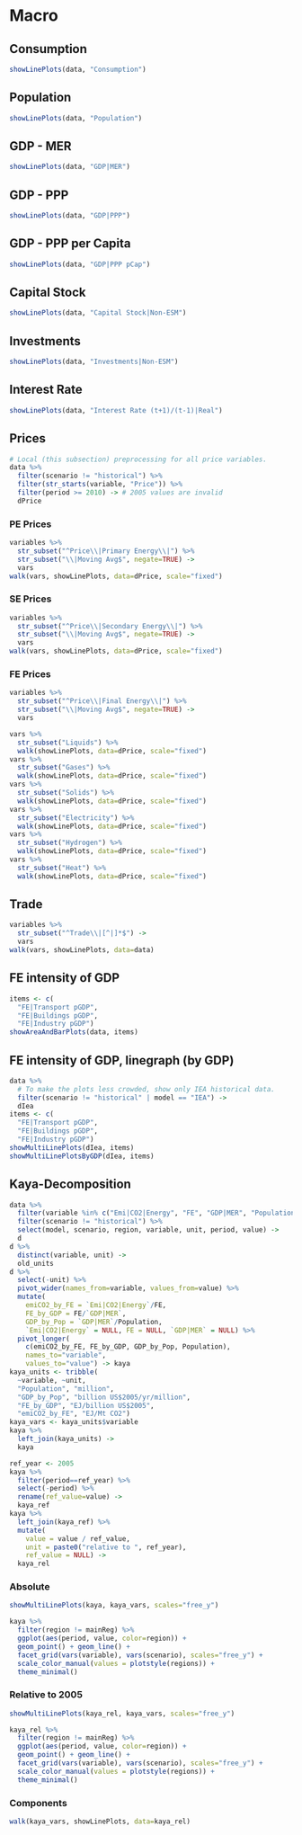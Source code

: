 # Macro


## Consumption

```r
showLinePlots(data, "Consumption")
```


## Population

```r
showLinePlots(data, "Population")
```

## GDP - MER

```r
showLinePlots(data, "GDP|MER")
```


## GDP - PPP

```r
showLinePlots(data, "GDP|PPP")
```

## GDP - PPP per Capita

```r
showLinePlots(data, "GDP|PPP pCap")
```

## Capital Stock


```r
showLinePlots(data, "Capital Stock|Non-ESM")
```

## Investments

```r
showLinePlots(data, "Investments|Non-ESM")
```


## Interest Rate

```r
showLinePlots(data, "Interest Rate (t+1)/(t-1)|Real")
```

## Prices

```r
# Local (this subsection) preprocessing for all price variables.
data %>% 
  filter(scenario != "historical") %>%
  filter(str_starts(variable, "Price")) %>% 
  filter(period >= 2010) -> # 2005 values are invalid
  dPrice
```


### PE Prices

```r
variables %>% 
  str_subset("^Price\\|Primary Energy\\|") %>% 
  str_subset("\\|Moving Avg$", negate=TRUE) ->
  vars
walk(vars, showLinePlots, data=dPrice, scale="fixed")
```

### SE Prices


```r
variables %>% 
  str_subset("^Price\\|Secondary Energy\\|") %>% 
  str_subset("\\|Moving Avg$", negate=TRUE) ->
  vars
walk(vars, showLinePlots, data=dPrice, scale="fixed")
```

### FE Prices

```r
variables %>% 
  str_subset("^Price\\|Final Energy\\|") %>% 
  str_subset("\\|Moving Avg$", negate=TRUE) ->
  vars

vars %>% 
  str_subset("Liquids") %>% 
  walk(showLinePlots, data=dPrice, scale="fixed")
vars %>% 
  str_subset("Gases") %>% 
  walk(showLinePlots, data=dPrice, scale="fixed")
vars %>% 
  str_subset("Solids") %>% 
  walk(showLinePlots, data=dPrice, scale="fixed")
vars %>% 
  str_subset("Electricity") %>% 
  walk(showLinePlots, data=dPrice, scale="fixed")
vars %>% 
  str_subset("Hydrogen") %>% 
  walk(showLinePlots, data=dPrice, scale="fixed")
vars %>% 
  str_subset("Heat") %>% 
  walk(showLinePlots, data=dPrice, scale="fixed")
``` 

## Trade

```r
variables %>% 
  str_subset("^Trade\\|[^|]*$") ->
  vars
walk(vars, showLinePlots, data=data)
```

## FE intensity of GDP

```r
items <- c(
  "FE|Transport pGDP",
  "FE|Buildings pGDP",
  "FE|Industry pGDP")
showAreaAndBarPlots(data, items)
```

## FE intensity of GDP, linegraph (by GDP)

```r
data %>% 
  # To make the plots less crowded, show only IEA historical data.
  filter(scenario != "historical" | model == "IEA") -> 
  dIea
items <- c(
  "FE|Transport pGDP",
  "FE|Buildings pGDP",
  "FE|Industry pGDP")
showMultiLinePlots(dIea, items)
showMultiLinePlotsByGDP(dIea, items)
```

## Kaya-Decomposition

```r
data %>% 
  filter(variable %in% c("Emi|CO2|Energy", "FE", "GDP|MER", "Population")) %>% 
  filter(scenario != "historical") %>% 
  select(model, scenario, region, variable, unit, period, value) ->
  d
d %>% 
  distinct(variable, unit) ->
  old_units
d %>% 
  select(-unit) %>% 
  pivot_wider(names_from=variable, values_from=value) %>% 
  mutate(
    emiCO2_by_FE = `Emi|CO2|Energy`/FE,
    FE_by_GDP = FE/`GDP|MER`,
    GDP_by_Pop = `GDP|MER`/Population,
    `Emi|CO2|Energy` = NULL, FE = NULL, `GDP|MER` = NULL) %>% 
  pivot_longer(
    c(emiCO2_by_FE, FE_by_GDP, GDP_by_Pop, Population), 
    names_to="variable",
    values_to="value") -> kaya
kaya_units <- tribble(
  ~variable, ~unit,
  "Population", "million",
  "GDP_by_Pop", "billion US$2005/yr/million",
  "FE_by_GDP", "EJ/billion US$2005",
  "emiCO2_by_FE", "EJ/Mt CO2")
kaya_vars <- kaya_units$variable
kaya %>%
  left_join(kaya_units) ->
  kaya

ref_year <- 2005
kaya %>% 
  filter(period==ref_year) %>% 
  select(-period) %>% 
  rename(ref_value=value) -> 
  kaya_ref
kaya %>% 
  left_join(kaya_ref) %>% 
  mutate(
    value = value / ref_value,
    unit = paste0("relative to ", ref_year),
    ref_value = NULL) ->
  kaya_rel
```

### Absolute

```r
showMultiLinePlots(kaya, kaya_vars, scales="free_y")

kaya %>% 
  filter(region != mainReg) %>% 
  ggplot(aes(period, value, color=region)) + 
  geom_point() + geom_line() +
  facet_grid(vars(variable), vars(scenario), scales="free_y") + 
  scale_color_manual(values = plotstyle(regions)) + 
  theme_minimal()
```

### Relative to 2005

```r
showMultiLinePlots(kaya_rel, kaya_vars, scales="free_y")

kaya_rel %>% 
  filter(region != mainReg) %>% 
  ggplot(aes(period, value, color=region)) + 
  geom_point() + geom_line() +
  facet_grid(vars(variable), vars(scenario), scales="free_y") + 
  scale_color_manual(values = plotstyle(regions)) + 
  theme_minimal()
```

### Components

```r
walk(kaya_vars, showLinePlots, data=kaya_rel)
```
